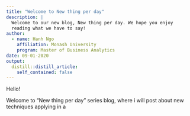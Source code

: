 ```yaml
---
title: "Welcome to New thing per day"
description: |
  Welcome to our new blog, New thing per day. We hope you enjoy 
  reading what we have to say!
author:
  - name: Hanh Ngo
    affiliation: Monash University
    program: Master of Business Analytics
date: 09-01-2020
output:
  distill::distill_article:
    self_contained: false
---
```


Hello!

Welcome to "New thing per day" series blog, where i will post about new techniques applying in a 
